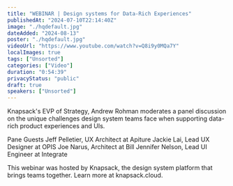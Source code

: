 ```yaml
---
title: "WEBINAR | Design systems for Data-Rich Experiences"
publishedAt: "2024-07-10T22:14:40Z"
image: "./hqdefault.jpg"
dateAdded: "2024-08-13"
poster: "./hqdefault.jpg"
videoUrl: "https://www.youtube.com/watch?v=Q8i9y0MQa7Y"
localImages: true
tags: ["Unsorted"]
categories: ["Video"]
duration: "0:54:39"
privacyStatus: "public"
draft: true
speakers: ["Unsorted"]
---
```

Knapsack's EVP of Strategy, Andrew Rohman moderates a panel discussion on the unique challenges design system teams face when supporting data-rich product experiences and UIs. 

Pane Guests
Jeff Pelletier, UX Architect at Apiture
Jackie Lai, Lead UX Designer at OPIS
Joe Narus, Architect at Bill
Jennifer Nelson, Lead UI Engineer at Integrate

This webinar was hosted by Knapsack, the design system platform that brings teams together. Learn more at knapsack.cloud.
